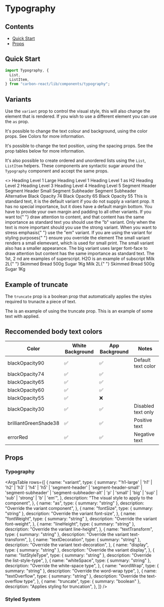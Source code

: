
<Meta title="Typography" component={Typography} />

# Typography

## Contents

- [Quick Start](#quick-start)
- [Props](#props)

## Quick Start

```javascript
import Typography, {
  List,
  ListItem,
} from "carbon-react/lib/components/typography";
```

## Variants

Use the `variant` prop to control the visual style, this will also change the element that is rendered. If you wish to
use a different element you can use the `as` prop.

It's possible to change the text colour and background, using the color props. See <LinkTo kind="Documentation/Colors" name="page" story="page">Colors</LinkTo> for more information.

It's possible to change the text position, using the spacing props. See the prop tables below for more information.

It's also possible to create ordered and unordered lists using the `List`, `ListItem` helpers. These components are syntactic sugar around the `Typography` component and accept the same props.

<Canvas>
  <Story name="variants" parameters={{ info: { disable: true } }}>
    <>
      <Typography variant="h1-large">Heading Level 1 Large</Typography>
      <Typography variant="h1">Heading Level 1</Typography>
      <Typography variant="h1" as="h2">
        Heading Level 1 as H2
      </Typography>
      <Typography variant="h2">Heading Level 2</Typography>
      <Typography variant="h3">Heading Level 3</Typography>
      <Typography variant="h4">Heading Level 4</Typography>
      <Typography variant="h5">Heading Level 5</Typography>
      <Typography variant="segment-header">Segment Header</Typography>
      <Typography variant="segment-header-small">
        Segment Header Small
      </Typography>
      <Typography variant="segment-subheader">Segment Subheader</Typography>
      <Typography variant="segment-subheader-alt">
        Segment Subheader Alternative
      </Typography>
      <Typography variant="h1" color="blackOpacity74">
        Black Opacity 74
      </Typography>
      <Typography variant="h1" color="blackOpacity65">
        Black Opacity 65
      </Typography>
      <Typography variant="h1" color="blackOpacity55">
        Black Opacity 55
      </Typography>
      <Typography variant="p">
        This is standard text, it is the default variant if you do not supply a
        variant prop. It has no special importance, but it does have a default
        margin bottom. You have to provide your own margin and padding to all
        other variants.
      </Typography>
      <Typography variant="p">
        If you want to{" "}
        <Typography variant="b">draw attention to content</Typography>, and that
        content has the same importance as standard text you should use the "b"
        variant.
      </Typography>
      <Typography variant="strong" display="block" mb={1}>
        Only when the text is more important should you use the strong variant.
      </Typography>
      <Typography variant="p">
        When you want to <Typography variant="em">stress emphasis</Typography>{" "}
        use the "em" variant. If you are using the variant for styling purposes{" "}
        <Typography variant="em" as="i">
          ensure you override the element
        </Typography>
      </Typography>
      <Typography variant="small" display="block" mb={1}>
        The small variant renders a small elemevant, which is used for small
        print. The small variant also has a smaller appearance.
      </Typography>
      <Typography variant="big" display="block" mb={1}>
        The big variant uses larger font-face to draw attention but content has
        the same importance as standard text.
      </Typography>
      <Typography variant="p">
        The 1<Typography variant="sup">st</Typography>, 2
        <Typography variant="sup">nd</Typography> are examples of superscript.
      </Typography>
      <Typography variant="p">
        H<Typography variant="sub">2</Typography>O is an example of subscript
      </Typography>
      <List>
        <ListItem>
          Milk <Typography variant="b">2L</Typography>{" "}
          <Typography variant="em">Skimmed</Typography>
        </ListItem>
        <ListItem>
          Bread <Typography variant="b">500g</Typography>
        </ListItem>
        <ListItem>
          Sugar <Typography variant="b">1Kg</Typography>
        </ListItem>
      </List>
      <List as="ol">
        <ListItem>
          Milk <Typography variant="b">2L</Typography>{" "}
          <Typography variant="em">Skimmed</Typography>
        </ListItem>
        <ListItem>
          Bread <Typography variant="b">500g</Typography>
        </ListItem>
        <ListItem>
          Sugar <Typography variant="b">1Kg</Typography>
        </ListItem>
      </List>
    </>
  </Story>
</Canvas>

## Example of truncate

The `truncate` prop is a boolean prop that automatically applies the styles required to trunacte a piece of text.

<Canvas>
  <Story name="truncate" parameters={{ info: { disable: true } }}>
    <div style={{ height: "80px", width: "80px", backgroundColor: "yellow" }}>
      <Typography truncate>
        The is an example of using the truncate prop. This is an example of some
        text with applied.
      </Typography>
    </div>
  </Story>
</Canvas>

## Reccomended body text colors

| Color                 | White Background | App Background | Notes              |
| --------------------- | ---------------- | -------------- | ------------------ |
| blackOpacity90        | ✅               | ✅             | Default text color |
| blackOpacity74        | ✅               | ✅             |                    |
| blackOpacity65        | ✅               | ✅             |                    |
| blackOpacity60        | ✅               | ✅             |                    |
| blackOpacity55        | ✅               | ❌             |                    |
| blackOpacity30        | ✅               | ✅             | Disabled text only |
| brilliantGreenShade38 | ✅               | ✅             | Positive text      |
| errorRed              | ✅               | ✅             | Negative text      |

## Props

### Typography

<ArgsTable
  rows={[
    {
      name: "variant",
      type: {
        summary:
          "'h1-large' | 'h1' | 'h2' | 'h3' | 'h4' | 'h5' | 'segment-header' | 'segment-header-small' | 'segment-subheader' | 'segment-subheader-alt' | 'p' | 'small' | 'big' | 'sup' | 'sub' | 'strong' | 'b' | 'em'",
      },
      description: "The visual style to apply to the component",
    },
    {
      name: "as",
      type: { summary: "string" },
      description: "Override the variant component",
    },
    {
      name: "fontSize",
      type: { summary: "string" },
      description: "Override the variant font-size",
    },
    {
      name: "fontWeight",
      type: { summary: "string" },
      description: "Override the variant font-weight",
    },
    {
      name: "lineHeight",
      type: { summary: "string" },
      description: "Override the variant line-height",
    },
    {
      name: "textTransform",
      type: { summary: "string" },
      description: "Override the variant text-transform",
    },
    {
      name: "textDecoration",
      type: { summary: "string" },
      description: "Override the variant text-decoration",
    },
    {
      name: "display",
      type: { summary: "string" },
      description: "Override the variant display",
    },
    {
      name: "listStyleType",
      type: { summary: "string" },
      description: "Override the list-style-type",
    },
    {
      name: "whiteSpace",
      type: { summary: "string" },
      description: "Override the white-space type",
    },
    {
      name: "wordWrap",
      type: { summary: "string" },
      description: "Override the word-wrap type",
    },
    {
      name: "textOverflow",
      type: { summary: "string" },
      description: "Override the text-overflow type",
    },
    {
      name: "truncate",
      type: { summary: "boolean" },
      description: "Applies styling for truncation",
    },
  ]}
/>

### Styled System

<StyledSystemProps noHeader spacing color />
